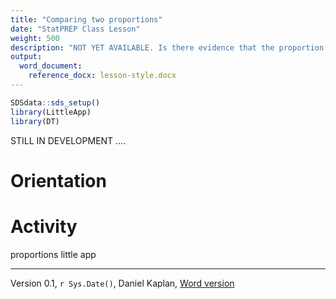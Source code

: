 ```yaml
---
title: "Comparing two proportions"
date: "StatPREP Class Lesson"
weight: 500
description: "NOT YET AVAILABLE. Is there evidence that the proportion of a given outcome is different among explanatory groups?"
output:
  word_document:
    reference_docx: lesson-style.docx
---
```


```r
SDSdata::sds_setup()
library(LittleApp)
library(DT)
```

STILL IN DEVELOPMENT ....

# Orientation

 
# Activity

proportions little app



----------------------

Version 0.1, `r Sys.Date()`, Daniel Kaplan, [Word version](`r paste0("/word-versions/",tools::file_path_sans_ext(knitr::current_input()), ".docx")`) 
